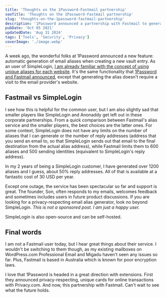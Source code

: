 ```yaml
---
title: 'Thoughts on the 1Password-Fastmail partnership'
seoTitle: 'Thoughts on the 1Password-Fastmail partnership'
slug: 'thoughts-on-the-1password-fastmail-partnership'
description: '1Password announced a partnership with Fastmail to generate unique email aliases within the 1Password apps. But, did you know that SimpleLogin is better?'
pubDate: 'Oct 05 2021'
updatedDate: 'Aug 31 2024'
tags: ['Tools', 'Security', 'Privacy']
coverImage: './image.webp'
---
```



A week ago, the wonderful folks at 1Password announced a new feature: automatic generation of email aliases when creating a new vault entry. As an user of SimpleLogin, [I am already familiar with the concept of using unique aliases for each website](https://blogarunsathiya.wordpress.com/2020/06/25/of-emails-and-aliases/). It's the same functionality that [1Password and Fastmail announced](https://blog.1password.com/fastmail-masked-email/), except that generating the alias doesn't require a visit to the email provider's website.

## Fastmail vs SimpleLogin

I see how this is helpful for the common user, but I am also slightly sad that smaller players like SimpleLogin and Anonaddy get left out in these corporate partnerships. From a quick comparison between Fastmail's alias service and the smaller players, the best choices are the latter ones. For some context, SimpleLogin does not have any limits on the number of aliases that I can generate or the number of reply addresses (address that you send an email to, so that SimpleLogin sends out that email to the final destination from the actual alias address), while Fastmail limits them to 600 aliases and 500 sending identities (equivalent to SimpleLogin's reply address).

In my 2 years of being a SimpleLogin customer, I have generated over 1200 aliases and I guess, about 50% reply addresses. All of that is available at a fantastic cost of 30 USD per year.

<R2Image
	imageKey='blog/assets/thoughts-on-the-1password-fastmail-partnership-e3f54144-5013-458d-a4c8-a89475ba1d78.png'
	alt='An image from my SimpleLogin dashboard that shows the number of aliases that I have generated, incoming emails, outbound responses and blocked emails'
/>

Except one outage, the service has been spectacular so far and support is great. The founder, Son, often responds to my emails, welcomes feedback and sometimes includes users in future product discussions. If you are looking for a privacy-respecting email alias generator, look no beyond SimpleLogin. *This is not a sponsored post. I am just a happy user.*

SimpleLogin is also open-source and can be self-hosted.

## Final words

I am not a Fastmail user today, but I hear great things about their service. I wouldn't be switching to them though, as my existing mailboxes on WordPress.com Professional Email and Migadu haven't seen any issues so far. Plus, Fastmail is based in Australia which is known for poor encryption laws.

I love that 1Password is headed in a great direction with extensions. First they announced privacy-respecting, unique cards for online transactions with Privacy.com. And now, this partnership with Fastmail. Can't wait to see what the future holds.
